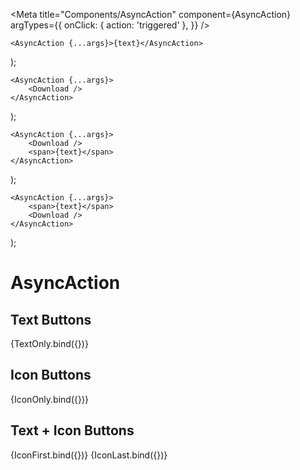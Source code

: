 

<Meta
	title="Components/AsyncAction"
	component={AsyncAction}
	argTypes={{
		onClick: { action: 'triggered' },
	}}
/>

	<AsyncAction {...args}>{text}</AsyncAction>
);

	<AsyncAction {...args}>
		<Download />
	</AsyncAction>
);

	<AsyncAction {...args}>
		<Download />
		<span>{text}</span>
	</AsyncAction>
);

	<AsyncAction {...args}>
		<span>{text}</span>
		<Download />
	</AsyncAction>
);

# AsyncAction

## Text Buttons

<Canvas>
	<Story
		name="Text Only"
		argTypes={{ text: { control: 'text', defaultValue: 'Text' } }}
	>
		{TextOnly.bind({})}
	</Story>
</Canvas>

## Icon Buttons

<Canvas>
	<Story name="Icon Only">{IconOnly.bind({})}</Story>
</Canvas>

## Text + Icon Buttons

<Canvas>
	<Story
		name="Icon First"
		argTypes={{ text: { control: 'text', defaultValue: 'Text' } }}
	>
		{IconFirst.bind({})}
	</Story>
	<Story
		name="Icon Last"
		argTypes={{ text: { control: 'text', defaultValue: 'Text' } }}
	>
		{IconLast.bind({})}
	</Story>
</Canvas>
